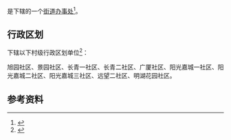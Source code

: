 {{中国乡级行政区|23/06/04/014/000}}

'''{{PAGENAMEBASE}}'''是{{PRC admin/fullname|23/06/04/014/000|3}}下辖的一个[[街道办事处|街道办事处]]<ref>{{PRC admin/ref sgc|{{PRC admin/parent|23/06/04/014/000}}}}</ref>。

== 行政区划 ==
{{PAGENAMEBASE}}下辖以下村级行政区划单位<ref>{{PRC admin/ref sgc|23/06/04/014/000}}</ref>：

旭园社区、景园社区、长青一社区、长青二社区、广厦社区、阳光嘉城一社区、阳光嘉城二社区、阳光嘉城三社区、远望二社区、明湖花园社区。

== 参考资料 ==
{{reflist}}

{{黑龙江行政区划小作品}}
{{PRC admin/navcat|23/06/04/014/000}}